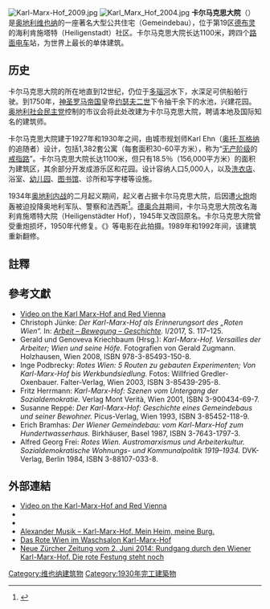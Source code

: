 [[Image:Karl-Marx-Hof_2009.jpg|thumb]]
[[Image:Karl_Marx_Hof_2004.jpg|thumb]]
'''卡尔马克思大院'''（{{lang-de|Karl Marx-Hof}}）是[[奥地利|奥地利]][[维也纳|维也纳]]的一座著名大型公共住宅（Gemeindebau），位于第19区[[德布灵|德布灵]]的海利肯施塔特（Heiligenstadt）社区。卡尔马克思大院长达1100米，跨四个[[路面电车|路面电车]]站，为世界上最长的单体建筑。

==历史==
卡尔马克思大院的所在地直到12世纪，仍位于[[多瑙河|多瑙河]]水下，水深足可供船舶行驶。到1750年，[[神圣罗马帝国|神圣罗马帝国]]皇帝[[约瑟夫二世_(神圣罗马帝国)|约瑟夫二世]]下令抽干余下的水池，兴建花园。[[奥地利社会民主党|奥地利社会民主党]]控制的市议会将此处改建为卡尔马克思大院，聘请本地及国际知名的建筑师。

卡尔马克思大院建于1927年和1930年之间，由城市规划师Karl Ehn（[[奥托·瓦格纳|奥托·瓦格纳]]的追随者）设计，包括1,382套公寓（每套面积30-60平方米），称为“[[无产阶级|无产阶级]]的[[戒指路|戒指路]]”。卡尔马克思大院长达1100米，但只有18.5％（156,000平方米）的面积为建筑区，其余部分开发成游乐区和花园。设计容纳人口5,000人，以及[[洗衣店|洗衣店]]、浴室、[[幼儿园|幼儿园]]、[[图书馆|图书馆]]、诊所和写字楼等设施。

1934年[[奥地利内战|奥地利内战]]的二月起义期间，起义者占据卡尔马克思大院，后因遭[[火炮|火炮]]炮轰被迫投降奥地利军队、警察和法西斯<ref>{{cite book|title=Black Lamb and Grey Falcon|year=1942 (1993)|publisher=Connongate|isbn=0862414288|pages=1108–1111|author=Rebecca West}}</ref>。[[德奥合并|德奥合并]]期间，卡尔马克思大院改名海利肯施塔特大院（Heiligenstädter Hof），1945年又改回原名。卡尔马克思大院曾受重炮损坏，1950年代修复。《{{link-en|夜间门房|The Night Porter}}》等电影在此拍摄。1989年和1992年间，该建筑重新翻修。

==註釋==
<references/>

==參考文獻==
{{refbegin|2}}
*[http://www.vimeo.com/35278999 Video on the Karl Marx-Hof and Red Vienna] {{Wayback|url=http://www.vimeo.com/35278999 |date=20201120120911 }}
* Christoph Jünke: ''Der Karl-Marx-Hof als Erinnerungsort des „Roten Wien“.'' In: ''[[Arbeit_–_Bewegung_–_Geschichte|Arbeit – Bewegung – Geschichte]].'' I/2017, S. 117–125.
* Gerald und Genoveva Kriechbaum (Hrsg.): ''Karl-Marx-Hof. Versailles der Arbeiter; Wien und seine Höfe.'' Fotografien von Gerald Zugmann. Holzhausen, Wien 2008, ISBN 978-3-85493-150-8.
* Inge Podbrecky: ''Rotes Wien: 5 Routen zu gebauten Experimenten; Von Karl-Marx-Hof bis Werkbundsiedlung.'' Fotos: Willfried Gredler-Oxenbauer. Falter-Verlag, Wien 2003, ISBN 3-85439-295-8.
* Fritz Herrmann: ''Karl-Marx-Hof: Szenen vom Untergang der Sozialdemokratie.'' Verlag Mont Verità, Wien 2001, ISBN 3-900434-69-7.
* Susanne Reppé: ''Der Karl-Marx-Hof: Geschichte eines Gemeindebaus und seiner Bewohner.'' Picus-Verlag, Wien 1993, ISBN 3-85452-118-9.
* Erich Bramhas: ''Der Wiener Gemeindebau: vom Karl-Marx-Hof zum Hundertwasserhaus.'' Birkhäuser, Basel 1987, ISBN 3-7643-1797-3.
* Alfred Georg Frei: ''Rotes Wien. Austromarxismus und Arbeiterkultur. Sozialdemokratische Wohnungs- und Kommunalpolitik 1919–1934.'' DVK-Verlag, Berlin 1984, ISBN 3-88107-033-8.
{{refend}}

==外部連結==
{{commonscat|Karl-Marx-Hof}}
{{div col|2}}
*[http://www.vimeo.com/35278999 Video on the Karl-Marx-Hof and Red Vienna] {{Wayback|url=http://www.vimeo.com/35278999 |date=20201120120911 }}
*{{YouTube|vzGnyqpvwG8|Karl-Marx-Hof: The Longest Building In The World?}}
* {{DNB-Portal|4304560-1}}
* [https://www.fr.de/panorama/mein-heim-meine-burg-11499376.html Alexander Musik – Karl-Marx-Hof. Mein Heim, meine Burg.] {{Wayback|url=https://www.fr.de/panorama/mein-heim-meine-burg-11499376.html |date=20220506043812 }}
* [http://www.dasrotewien-waschsalon.at/ Das Rote Wien im Waschsalon Karl-Marx-Hof] {{Wayback|url=http://www.dasrotewien-waschsalon.at/ |date=20170420184912 }}
* [http://www.nzz.ch/aktuell/feuilleton/kunst_architektur/die-rote-festung-steht-noch-1.18313514 Neue Zürcher Zeitung vom 2. Juni 2014: Rundgang durch den Wiener Karl-Marx-Hof. Die rote Festung steht noch] {{Wayback|url=http://www.nzz.ch/aktuell/feuilleton/kunst_architektur/die-rote-festung-steht-noch-1.18313514 |date=20150108094803 }}
{{div col end}}

{{Coord|48|15|10|N|16|21|54|E|region:AT-9_type:landmark|display=title}}

{{Authority control}}
{{DEFAULTSORT:Karl Marx-Hof}}
[[Category:维也纳建筑物|Category:维也纳建筑物]]
[[Category:1930年完工建築物|Category:1930年完工建築物]]